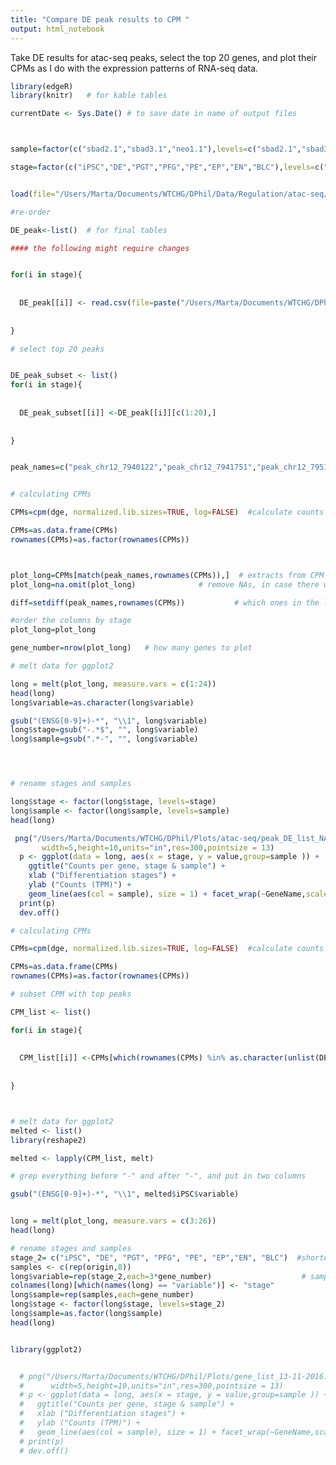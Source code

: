```yaml
---
title: "Compare DE peak results to CPM "
output: html_notebook
---
```


Take DE results for atac-seq peaks, select the top 20 genes, and plot their CPMs as I do with the expression patterns of RNA-seq data.

```r

library(edgeR)
library(knitr)   # for kable tables

currentDate <- Sys.Date() # to save date in name of output files



sample=factor(c("sbad2.1","sbad3.1","neo1.1"),levels=c("sbad2.1","sbad3.1","neo1.1"))   # data comes from three donors

stage=factor(c("iPSC","DE","PGT","PFG","PE","EP","EN","BLC"),levels=c("iPSC","DE","PGT","PFG","PE","EP","EN","BLC")) # 8 stages



```

```r

load(file="/Users/Marta/Documents/WTCHG/DPhil/Data/Regulation/atac-seq/session_objects/dge_atac-seq_trimmed.xz",verbose=TRUE)  #loading the dge object for trimmed peak counts

#re-order

DE_peak<-list()  # for final tables

#### the following might require changes


for(i in stage){
  
  
  DE_peak[[i]] <- read.csv(file=paste("/Users/Marta/Documents/WTCHG/DPhil/Data/Results/ATAC-seq/DEA/peak/2016-12-08_sig_maxvals_",i,"_diff_peak_analysis.csv",sep=""),header=T)
 
  
}

# select top 20 peaks


DE_peak_subset <- list()
for(i in stage){
  
  
  DE_peak_subset[[i]] <-DE_peak[[i]][c(1:20),]
 
  
}



```
```r

peak_names=c("peak_chr12_7940122","peak_chr12_7941751","peak_chr12_7951365")


# calculating CPMs

CPMs=cpm(dge, normalized.lib.sizes=TRUE, log=FALSE)  #calculate counts per million using the normalized library sizes

CPMs=as.data.frame(CPMs)
rownames(CPMs)=as.factor(rownames(CPMs))



plot_long=CPMs[match(peak_names,rownames(CPMs)),]  # extracts from CPM data frame the rows that contain the genes of interest
plot_long=na.omit(plot_long)              # remove NAs, in case there was not a match for a gene

diff=setdiff(peak_names,rownames(CPMs))           # which ones in the list are not in the table (probably have a different name)?

#order the columns by stage
plot_long=plot_long

gene_number=nrow(plot_long)   # how many genes to plot

# melt data for ggplot2

long = melt(plot_long, measure.vars = c(1:24))
head(long)
long$variable=as.character(long$variable)

gsub("(ENSG[0-9]+)-*", "\\1", long$variable)
long$stage=gsub("-.*$", "", long$variable)
long$sample=gsub(".*-", "", long$variable)




# rename stages and samples

long$stage <- factor(long$stage, levels=stage)
long$sample <- factor(long$sample, levels=sample)
head(long)

 png("/Users/Marta/Documents/WTCHG/DPhil/Plots/atac-seq/peak_DE_list_NANOG.png", type="cairo",
       width=5,height=10,units="in",res=300,pointsize = 13)
  p <- ggplot(data = long, aes(x = stage, y = value,group=sample )) +
    ggtitle("Counts per gene, stage & sample") +
    xlab ("Differentiation stages") +
    ylab ("Counts (TPM)") +
    geom_line(aes(col = sample), size = 1) + facet_wrap(~GeneName,scales="free",nrow=2)
  print(p)
  dev.off()

```

```r


# calculating CPMs

CPMs=cpm(dge, normalized.lib.sizes=TRUE, log=FALSE)  #calculate counts per million using the normalized library sizes

CPMs=as.data.frame(CPMs)
rownames(CPMs)=as.factor(rownames(CPMs))

# subset CPM with top peaks

CPM_list <- list()

for(i in stage){
  
  
  CPM_list[[i]] <-CPMs[which(rownames(CPMs) %in% as.character(unlist(DE_peak_subset[[i]][1]))),]
 
  
}



# melt data for ggplot2
melted <- list()
library(reshape2) 

melted <- lapply(CPM_list, melt)   

# grep everything before "-" and after "-", and put in two columns

gsub("(ENSG[0-9]+)-*", "\\1", melted$iPSC$variable)


long = melt(plot_long, measure.vars = c(3:26))
head(long)

# rename stages and samples
stage_2= c("iPSC", "DE", "PGT", "PFG", "PE", "EP","EN", "BLC")  #shortening EN names EN7= BLC (beta-like cells)
samples <- c(rep(origin,8))
long$variable=rep(stage_2,each=3*gene_number)                    # sample size times number of genes
colnames(long)[which(names(long) == "variable")] <- "stage"
long$sample=rep(samples,each=gene_number)
long$stage <- factor(long$stage, levels=stage_2)
long$sample=as.factor(long$sample)
head(long)


library(ggplot2)


  # png("/Users/Marta/Documents/WTCHG/DPhil/Plots/gene_list_13-11-2016.png", type="cairo",
  #      width=5,height=10,units="in",res=300,pointsize = 13)
  # p <- ggplot(data = long, aes(x = stage, y = value,group=sample )) +
  #   ggtitle("Counts per gene, stage & sample") +
  #   xlab ("Differentiation stages") +
  #   ylab ("Counts (TPM)") +
  #   geom_line(aes(col = sample), size = 1) + facet_wrap(~GeneName,scales="free",nrow=2)
  # print(p)
  # dev.off()




```
